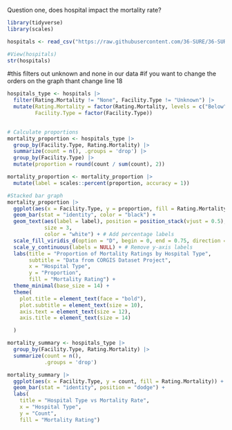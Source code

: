Question one, does hospital impact the mortality rate? 

```r

library(tidyverse)
library(scales)

hospitals <- read_csv("https://raw.githubusercontent.com/36-SURE/36-SURE.github.io/main/data/hospitals.csv")

#View(hospitals)
str(hospitals)

```

#this filters out unknown and none in our data
#if you want to change the orders on the graph thant change line 18 
```r
hospitals_type <- hospitals |> 
  filter(Rating.Mortality != "None", Facility.Type != "Unknown") |> 
  mutate(Rating.Mortality = factor(Rating.Mortality, levels = c("Below", "Same", "Above")),
         Facility.Type = factor(Facility.Type))
         
```



```r
# Calculate proportions
mortality_proportion <- hospitals_type |> 
  group_by(Facility.Type, Rating.Mortality) |> 
  summarize(count = n(), .groups = 'drop') |> 
  group_by(Facility.Type) |> 
  mutate(proportion = round(count / sum(count), 2))

mortality_proportion <- mortality_proportion |> 
  mutate(label = scales::percent(proportion, accuracy = 1))

#Stacked bar graph
mortality_proportion |> 
  ggplot(aes(x = Facility.Type, y = proportion, fill = Rating.Mortality)) +
  geom_bar(stat = "identity", color = "black") +
  geom_text(aes(label = label), position = position_stack(vjust = 0.5), 
            size = 3, 
            color = "white") + # Add percentage labels
  scale_fill_viridis_d(option = "D", begin = 0, end = 0.75, direction = 1) + 
  scale_y_continuous(labels = NULL) + # Remove y-axis labels
  labs(title = "Proportion of Mortality Ratings by Hospital Type", 
       subtitle = "Data from CORGIS Dataset Project",
       x = "Hospital Type", 
       y = "Proportion", 
       fill = "Mortality Rating") +
  theme_minimal(base_size = 14) +
  theme(
    plot.title = element_text(face = "bold"),
    plot.subtitle = element_text(size = 10),
    axis.text = element_text(size = 12),
    axis.title = element_text(size = 14)

  )
```


```r
mortality_summary <- hospitals_type |> 
  group_by(Facility.Type, Rating.Mortality) |> 
  summarize(count = n(), 
            .groups = 'drop')

mortality_summary |> 
  ggplot(aes(x = Facility.Type, y = count, fill = Rating.Mortality)) +
  geom_bar(stat = "identity", position = "dodge") +
  labs(
    title = "Hospital Type vs Mortality Rate", 
    x = "Hospital Type", 
    y = "Count", 
    fill = "Mortality Rating")

```




